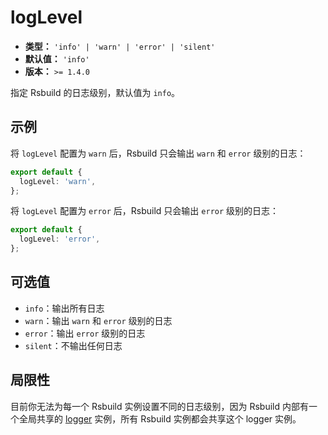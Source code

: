 # logLevel

- **类型：** `'info' | 'warn' | 'error' | 'silent'`
- **默认值：** `'info'`
- **版本：** `>= 1.4.0`

指定 Rsbuild 的日志级别，默认值为 `info`。

## 示例

将 `logLevel` 配置为 `warn` 后，Rsbuild 只会输出 `warn` 和 `error` 级别的日志：

```ts title="rsbuild.config.ts"
export default {
  logLevel: 'warn',
};
```

将 `logLevel` 配置为 `error` 后，Rsbuild 只会输出 `error` 级别的日志：

```ts title="rsbuild.config.ts"
export default {
  logLevel: 'error',
};
```

## 可选值

- `info`：输出所有日志
- `warn`：输出 `warn` 和 `error` 级别的日志
- `error`：输出 `error` 级别的日志
- `silent`：不输出任何日志

## 局限性

目前你无法为每一个 Rsbuild 实例设置不同的日志级别，因为 Rsbuild 内部有一个全局共享的 [logger](/api/javascript-api/core#logger) 实例，所有 Rsbuild 实例都会共享这个 logger 实例。
